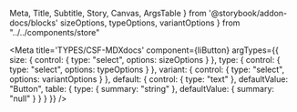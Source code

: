   Meta,
  Title,
  Subtitle,
  Story,
  Canvas,
  ArgsTable 
} from '@storybook/addon-docs/blocks'
  sizeOptions,
  typeOptions,
  variantOptions
} from "../../components/store"

<Meta
  title='TYPES/CSF-MDXdocs'
  component={IiButton}
  argTypes={{
    size: {
      control: {
        type: "select",
        options: sizeOptions
      }
    },
    type: {
      control: {
        type: "select",
        options: typeOptions
      }
    },
    variant: {
      control: {
        type: "select",
        options: variantOptions
      }
    },
    default: {
      control: { type: "text" },
      defaultValue: "Button",
      table: {
        type: { summary: "string" },
        defaultValue: { summary: "null" }
      }
    }
  }}
/>

<Title />

<Subtitle>Anchor (links) and buttons (html) use defined colours and description components for reuse in styling call to actions.</Subtitle>

  props: Object.keys(argTypes),
  components: { IiButton },
  template: `<ii-button v-bind="$props">{{ this.default }}</ii-button>`
})

<Canvas>
  <Story story={Stories.Playground1} />
</Canvas>

<Canvas>
  <Story
    name="primary11"
    args={{
      variant: "primary"
    }}
  >
    {Template.bind()}
  </Story>
</Canvas>

<ArgsTable story="primary11" />
